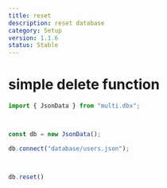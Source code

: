 ```yaml
---
title: reset
description: reset database
category: Setup
version: 1.1.6
status: Stable
---
```


# simple delete function


```ts
import { JsonData } from "multi.dbx";



const db = new JsonData(); 

db.connect("database/users.json");



db.reset()
```
